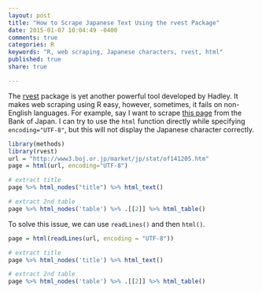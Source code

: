 ```yaml
---
layout: post
title: "How to Scrape Japanese Text Using the rvest Package"
date: 2015-01-07 10:04:49 -0400
comments: true
categories: R
keywords: "R, web scraping, Japanese characters, rvest, html"
published: true
share: true

---
```


The [rvest](https://github.com/hadley/rvest) package is yet another 
powerful tool developed by Hadley. It makes web scraping using R easy, however, sometimes, it fails on non-English languages. For example, say I want to scrape [this page](http://www3.boj.or.jp/market/jp/stat/of141205.htm) from the Bank of Japan. I can try to use the `html` function directly while specifying `encoding="UTF-8"`, but this will not display the Japanese character correctly.

```r
library(methods)
library(rvest)
url = "http://www3.boj.or.jp/market/jp/stat/of141205.htm"
page = html(url, encoding="UTF-8")

# extract title
page %>% html_nodes("title") %>% html_text()

# extract 2nd table
page %>% html_nodes('table') %>% .[[2]] %>% html_table()
```

To solve this issue, we can use `readLines()` and then `html()`.
```r
page = html(readLines(url, encoding = "UTF-8"))

# extract title
page %>% html_nodes('title') %>% html_text()

# extract 2nd table
page %>% html_nodes('table') %>% .[[2]] %>% html_table()
```
